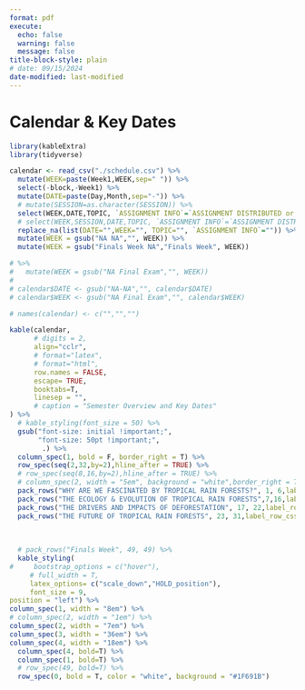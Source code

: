 ```yaml
---
format: pdf
execute:
  echo: false
  warning: false
  message: false
title-block-style: plain
# date: 09/15/2024
date-modified: last-modified
---
```

# Calendar & Key Dates  
```r

library(kableExtra)
library(tidyverse)

calendar <- read_csv("./schedule.csv") %>% 
  mutate(WEEK=paste(Week1,WEEK,sep=" ")) %>% 
  select(-block,-Week1) %>% 
  mutate(DATE=paste(Day,Month,sep="-")) %>% 
  # mutate(SESSION=as.character(SESSION)) %>% 
  select(WEEK,DATE,TOPIC, `ASSIGNMENT INFO`=`ASSIGNMENT DISTRIBUTED or DUE`) %>% 
  # select(WEEK,SESSION,DATE,TOPIC, `ASSIGNMENT INFO`=`ASSIGNMENT DISTRIBUTED or DUE`) %>% 
  replace_na(list(DATE="",WEEK="", TOPIC="", `ASSIGNMENT INFO`="")) %>% 
  mutate(WEEK = gsub("NA NA","", WEEK)) %>% 
  mutate(WEEK = gsub("Finals Week NA","Finals Week", WEEK)) 

# %>% 
#   mutate(WEEK = gsub("NA Final Exam","", WEEK))
# 
# calendar$DATE <- gsub("NA-NA","", calendar$DATE)
# calendar$WEEK <- gsub("NA Final Exam","", calendar$WEEK)

# names(calendar) <- c("","","")

kable(calendar,
      # digits = 2,
      align="cclr",
      # format="latex",
      # format="html",
      row.names = FALSE,
      escape= TRUE,
      booktabs=T,
      linesep = "",
      # caption = "Semester Overview and Key Dates"
) %>% 
  # kable_styling(font_size = 50) %>%
  gsub("font-size: initial !important;",
       "font-size: 50pt !important;",
        .) %>% 
  column_spec(1, bold = F, border_right = T) %>%
  row_spec(seq(2,32,by=2),hline_after = TRUE) %>% 
  # row_spec(seq(8,16,by=2),hline_after = TRUE) %>% 
  # column_spec(2, width = "5em", background = "white",border_right = T) %>%
  pack_rows("WHY ARE WE FASCINATED BY TROPICAL RAIN FORESTS?", 1, 6,label_row_css = "background-color: white; color: #1F691B") %>%
  pack_rows("THE ECOLOGY & EVOLUTION OF TROPICAL RAIN FORESTS",7,16,label_row_css = "background-color: white; color: #1F691B") %>%
  pack_rows("THE DRIVERS AND IMPACTS OF DEFORESTATION", 17, 22,label_row_css = "background-color: white; color: #1F691B") %>%
  pack_rows("THE FUTURE OF TROPICAL RAIN FORESTS", 23, 31,label_row_css = "background-color: white; color: #1F691B") %>%
  
  
  
  # pack_rows("Finals Week", 49, 49) %>%
  kable_styling(
#     bootstrap_options = c("hover"),
     # full_width = T,
     latex_options= c("scale_down","HOLD_position"),
     font_size = 9,
position = "left") %>% 
column_spec(1, width = "8em") %>%
# column_spec(2, width = "1em") %>%
column_spec(2, width = "7em") %>%
column_spec(3, width = "36em") %>%
column_spec(4, width = "18em") %>%
  column_spec(4, bold=T) %>%
  column_spec(1, bold=T) %>%
  # row_spec(49, bold=T) %>%
  row_spec(0, bold = T, color = "white", background = "#1F691B") 
  
```
